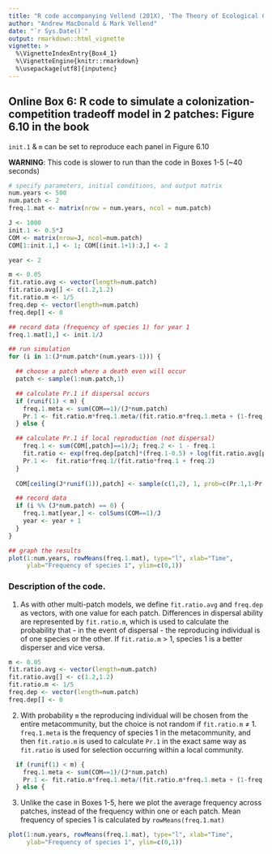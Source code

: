 ```yaml
---
title: "R code accompanying Vellend (201X), 'The Theory of Ecological Communities' (Princeton University Press)"
author: "Andrew MacDonald & Mark Vellend"
date: "`r Sys.Date()`"
output: rmarkdown::html_vignette
vignette: >
  %\VignetteIndexEntry{Box4_1}
  %\VignetteEngine{knitr::rmarkdown}
  %\usepackage[utf8]{inputenc}
---
```


## Online Box 6: R code to simulate a colonization-competition tradeoff model in 2 patches: Figure 6.10 in the book

`init.1` & `m` can be set to reproduce each panel in Figure 6.10

**WARNING**: This code is slower to run than the code in Boxes 1-5 (~40 seconds)



```r
# specify parameters, initial conditions, and output matrix
num.years <- 500 
num.patch <- 2 
freq.1.mat <- matrix(nrow = num.years, ncol = num.patch)

J <- 1000 
init.1 <- 0.5*J 
COM <- matrix(nrow=J, ncol=num.patch)
COM[1:init.1,] <- 1; COM[(init.1+1):J,] <- 2 

year <- 2 

m <- 0.05
fit.ratio.avg <- vector(length=num.patch)
fit.ratio.avg[] <- c(1.2,1.2)
fit.ratio.m <- 1/5
freq.dep <- vector(length=num.patch)
freq.dep[] <- 0

## record data (frequency of species 1) for year 1
freq.1.mat[1,] <- init.1/J 

## run simulation
for (i in 1:(J*num.patch*(num.years-1))) {

  ## choose a patch where a death even will occur  
  patch <- sample(1:num.patch,1)

  ## calculate Pr.1 if dispersal occurs  
  if (runif(1) < m) {
    freq.1.meta <- sum(COM==1)/(J*num.patch)
    Pr.1 <- fit.ratio.m*freq.1.meta/(fit.ratio.m*freq.1.meta + (1-freq.1.meta))
  } else { 

  ## calculate Pr.1 if local reproduction (not dispersal)
    freq.1 <- sum(COM[,patch]==1)/J; freq.2 <- 1 - freq.1
    fit.ratio <- exp(freq.dep[patch]*(freq.1-0.5) + log(fit.ratio.avg[patch]))
    Pr.1 <-  fit.ratio*freq.1/(fit.ratio*freq.1 + freq.2)
  }
  
  COM[ceiling(J*runif(1)),patch] <- sample(c(1,2), 1, prob=c(Pr.1,1-Pr.1)) 

  ## record data  
  if (i %% (J*num.patch) == 0) {
    freq.1.mat[year,] <- colSums(COM==1)/J
    year <- year + 1 
  }
} 

## graph the results
plot(1:num.years, rowMeans(freq.1.mat), type="l", xlab="Time", 
     ylab="Frequency of species 1", ylim=c(0,1))

```

### Description of the code.

1. As with other multi-patch models, we define `fit.ratio.avg` and `freq.dep` as vectors, with one value for each patch.  Differences in dispersal ability are represented by `fit.ratio.m`, which is used to calculate the probability that - in the event of dispersal - the reproducing individual is of one species or the other.  If `fit.ratio.m` > 1, species 1 is a better disperser and vice versa.

```r
m <- 0.05
fit.ratio.avg <- vector(length=num.patch)
fit.ratio.avg[] <- c(1.2,1.2)
fit.ratio.m <- 1/5
freq.dep <- vector(length=num.patch)
freq.dep[] <- 0
```

2. With probability `m` the reproducing individual will be chosen from the entire metacommunity, but the choice is not random if `fit.ratio.m` ≠ 1.  `freq.1.meta` is the frequency of species 1 in the metacommunity, and then `fit.ratio.m` is used to calculate `Pr.1` in the exact same way as `fit.ratio` is used for selection occurring within a local community. 

```r
  if (runif(1) < m) {
    freq.1.meta <- sum(COM==1)/(J*num.patch)
    Pr.1 <- fit.ratio.m*freq.1.meta/(fit.ratio.m*freq.1.meta + (1-freq.1.meta))
  } else { 
```

3. Unlike the case in Boxes 1-5, here we plot the average frequency across patches, instead of the frequency within one or each patch.  Mean frequency of species 1 is calculated by `rowMeans(freq.1.mat)`

```r
plot(1:num.years, rowMeans(freq.1.mat), type="l", xlab="Time", 
     ylab="Frequency of species 1", ylim=c(0,1))
```
